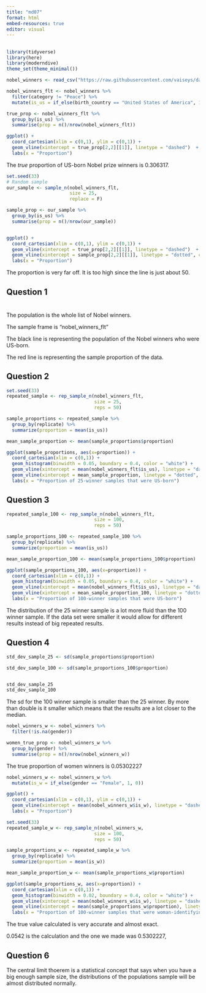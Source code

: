 ```yaml
---
title: "md07"
format: html
embed-resources: true
editor: visual
---
```


## 

```r
library(tidyverse)
library(here)
library(moderndive)
theme_set(theme_minimal())

nobel_winners <- read_csv("https://raw.githubusercontent.com/vaiseys/dav-course/main/Data/nobel_winners.csv")
```

```r
nobel_winners_flt <- nobel_winners %>% 
  filter(category != "Peace") %>% 
  mutate(is_us = if_else(birth_country == "United States of America", 1, 0))

true_prop <- nobel_winners_flt %>% 
  group_by(is_us) %>% 
  summarise(prop = n()/nrow(nobel_winners_flt))

ggplot() + 
  coord_cartesian(xlim = c(0,1), ylim = c(0,1)) + 
  geom_vline(xintercept = true_prop[2,2][[1]], linetype = "dashed")  + 
  labs(x = "Proportion")
```

The *true* proportion of US-born Nobel prize winners is 0.306317.

```r
set.seed(33)
# Random sample 
our_sample <- sample_n(nobel_winners_flt, 
                       size = 25, 
                       replace = F)

sample_prop <- our_sample %>% 
  group_by(is_us) %>% 
  summarise(prop = n()/nrow(our_sample))


ggplot() + 
  coord_cartesian(xlim = c(0,1), ylim = c(0,1)) + 
  geom_vline(xintercept = true_prop[2,2][[1]], linetype = "dashed")  + 
  geom_vline(xintercept = sample_prop[2,2][[1]], linetype = "dotted", col = "red") +
  labs(x = "Proportion")
```

The proportion is very far off. It is too high since the line is just about 50.

## Question 1

#  

The population is the whole list of Nobel winners.

The sample frame is "nobel_winners_flt"

The black line is representing the population of the Nobel winners who were US-born.

The red line is representing the sample proportion of the data.

## Question 2 

```r
set.seed(33)
repeated_sample <- rep_sample_n(nobel_winners_flt,
                                size = 25,
                                reps = 50)
```

```r
sample_proportions <- repeated_sample %>%
  group_by(replicate) %>%
  summarize(proportion = mean(is_us))

mean_sample_proportion <- mean(sample_proportions$proportion)

ggplot(sample_proportions, aes(x=proportion)) + 
  coord_cartesian(xlim = c(0,1)) + 
  geom_histogram(binwidth = 0.05, boundary = 0.4, color = "white") +
  geom_vline(xintercept = mean(nobel_winners_flt$is_us), linetype = "dashed")  + 
  geom_vline(xintercept = mean_sample_proportion, linetype = "dotted", col = "red") +
  labs(x = "Proportion of 25-winner samples that were US-born")
```

## Question 3 

```r
repeated_sample_100 <- rep_sample_n(nobel_winners_flt,
                                size = 100,
                                reps = 50)
```

```r
sample_proportions_100 <- repeated_sample_100 %>%
  group_by(replicate) %>%
  summarize(proportion = mean(is_us))

mean_sample_proportion_100 <- mean(sample_proportions_100$proportion)

ggplot(sample_proportions_100, aes(x=proportion)) + 
  coord_cartesian(xlim = c(0,1)) + 
  geom_histogram(binwidth = 0.05, boundary = 0.4, color = "white") +
  geom_vline(xintercept = mean(nobel_winners_flt$is_us), linetype = "dashed")  + 
  geom_vline(xintercept = mean_sample_proportion_100, linetype = "dotted", col = "red") +
  labs(x = "Proportion of 100-winner samples that were US-born")
```

The distribution of the 25 winner sample is a lot more fluid than the 100 winner sample. If the data set were smaller it would allow for different results instead of big repeated results.

## Question 4 

```r
std_dev_sample_25 <- sd(sample_proportions$proportion)

std_dev_sample_100 <- sd(sample_proportions_100$proportion)


std_dev_sample_25
std_dev_sample_100
```

The sd for the 100 winner sample is smaller than the 25 winner. By more than double is it smaller which means that the results are a lot closer to the median.

```r
nobel_winners_w <- nobel_winners %>%
  filter(!is.na(gender))

women_true_prop <- nobel_winners_w %>%
  group_by(gender) %>% 
  summarise(prop = n()/nrow(nobel_winners_w))
```

The true proportion of women winners is 0.05302227

```r
nobel_winners_w <- nobel_winners_w %>% 
  mutate(is_w = if_else(gender == "Female", 1, 0))
```

```r
ggplot() + 
  coord_cartesian(xlim = c(0,1), ylim = c(0,1)) + 
  geom_vline(xintercept = mean(nobel_winners_w$is_w), linetype = "dashed")  + 
  labs(x = "Proportion")
```

```r
set.seed(33)
repeated_sample_w <- rep_sample_n(nobel_winners_w,
                                size = 100,
                                reps = 50)
```

```r
sample_proportions_w <- repeated_sample_w %>%
  group_by(replicate) %>%
  summarize(proportion = mean(is_w))

mean_sample_proportion_w <- mean(sample_proportions_w$proportion)
```

```r
ggplot(sample_proportions_w, aes(x=proportion)) + 
  coord_cartesian(xlim = c(0,1)) + 
  geom_histogram(binwidth = 0.02, boundary = 0.4, color = "white") +
  geom_vline(xintercept = mean(nobel_winners_w$is_w), linetype = "dashed")  + 
  geom_vline(xintercept = mean(sample_proportions_w$proportion), linetype = "dotted", col = "red") +
  labs(x = "Proportion of 100-winner samples that were woman-identifying")
```

The true value calculated is very accurate and almost exact.

0.0542 is the calculation and the one we made was 0.5302227,

## Question 6 

The central limit thoerem is a statistical concept that says when you have a big enough sample size, the distributions of the populations sample will be almost distributed normally.
